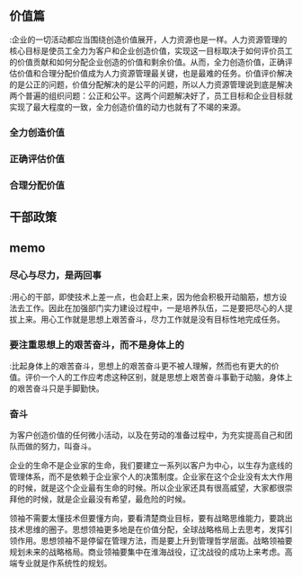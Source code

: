 ==价值篇==
;:企业的一切活动都应当围绕创造价值展开，人力资源也是一样。人力资源管理的核心目标是使员工全力为客户和企业创造价值，实现这一目标取决于如何评价员工的价值贡献和如何分配企业创造的价值和剩余价值。从而，全力创造价值，正确评估价值和合理分配价值成为人力资源管理最关键，也是最难的任务。价值评价解决的是公正的问题，价值分配解决的是公平的问题，所以人力资源管理说到底是解决两个普遍的组织问题：公正和公平。这两个问题解决好了，员工目标和企业目标就实现了最大程度的一致，全力创造价值的动力也就有了不竭的来源。
===全力创造价值===
===正确评估价值===
===合理分配价值===


==干部政策==

==memo==
===尽心与尽力，是两回事===
;:用心的干部，即使技术上差一点，也会赶上来，因为他会积极开动脑筋，想方设法去工作。因此在加强部门实力建设过程中，一是培养队伍，二是要把尽心的人提拔上来。用心工作就是思想上艰苦奋斗，尽力工作就是没有目标性地完成任务。
===要注重思想上的艰苦奋斗，而不是身体上的===
;:比起身体上的艰苦奋斗，思想上的艰苦奋斗更不被人理解，然而也有更大的价值。评价一个人的工作应考虑这种区别，就是思想上艰苦奋斗事勤于动脑，身体上的艰苦奋斗只是手脚勤快。
===奋斗===
为客户创造价值的任何微小活动，以及在劳动的准备过程中，为充实提高自己和团队而做的努力，叫奋斗。


企业的生命不是企业家的生命，我们要建立一系列以客户为中心，以生存为底线的管理体系，而不是依赖于企业家个人的决策制度。企业家在这个企业没有太大作用的时候，就是这个企业最有生命的时候。所以企业家还具有很高威望，大家都很崇拜他的时候，就是企业最没有希望，最危险的时候。


领袖不需要太懂技术但要懂方向，要看清楚商业目标，要有战略思维能力，要跳出技术思维的圈子。思想领袖更多地是在价值分配，全球战略格局上去思考，发挥引领作用。思想领袖不是停留在管理方法，而是要上升到管理哲学层面。战略领袖要规划未来的战略格局。商业领袖要集中在淮海战役，辽沈战役的成功上来考虑。高端专业就是作系统性的规划。


